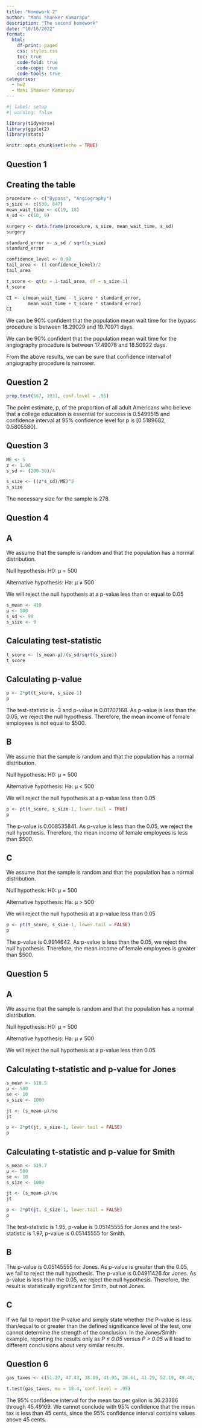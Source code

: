 ```yaml
---
title: "Homework 2"
author: "Mani Shanker Kamarapu"
description: "The second homework"
date: "10/16/2022"
format:
  html:
    df-print: paged
    css: styles.css
    toc: true
    code-fold: true
    code-copy: true
    code-tools: true
categories:
  - hw2
  - Mani Shanker Kamarapu
---
```


```r
#| label: setup
#| warning: false

library(tidyverse)
library(ggplot2)
library(stats)

knitr::opts_chunk$set(echo = TRUE)
```

## Question 1

## Creating the table

```r
procedure <- c("Bypass", "Angiography")
s_size <- c(539, 847)
mean_wait_time <- c(19, 18)
s_sd <- c(10, 9)

surgery <- data.frame(procedure, s_size, mean_wait_time, s_sd)
surgery
```

```r
standard_error <- s_sd / sqrt(s_size)
standard_error
```

```r
confidence_level <- 0.90
tail_area <- (1-confidence_level)/2
tail_area
```

```r
t_score <- qt(p = 1-tail_area, df = s_size-1)
t_score
```

```r
CI <- c(mean_wait_time - t_score * standard_error,
        mean_wait_time + t_score * standard_error)
CI
```

We can be 90% confident that the population mean wait time for the bypass procedure is between 18.29029 and 19.70971 days.

We can be 90% confident that the population mean wait time for the angiography procedure is between 17.49078 and 18.50922 days.

From the above results, we can be sure that confidence interval of angiography procedure is narrower.

## Question 2

```r
prop.test(567, 1031, conf.level = .95)
```

The point estimate, p, of the proportion of all adult Americans who believe that a college education is essential for success is 0.5499515 and confidence interval at 95% confidence level for p is [0.5189682, 0.5805580].

## Question 3

```r
ME <- 5
z <- 1.96
s_sd <- (200-30)/4

s_size <- ((z*s_sd)/ME)^2
s_size
```

The necessary size for the sample is 278.

## Question 4

## A

We assume that the sample is random and that the population has a normal distribution.

Null hypothesis: H0: μ = 500

Alternative hypothesis: Ha: μ ≠ 500

We will reject the null hypothesis at a p-value less than or equal to 0.05

```r
s_mean <- 410
μ <- 500
s_sd <- 90
s_size <- 9
```

## Calculating test-statistic

```r
t_score <- (s_mean-μ)/(s_sd/sqrt(s_size))
t_score
```

## Calculating p-value

```r
p <- 2*pt(t_score, s_size-1)
p
```

The test-statistic is -3 and p-value is 0.01707168. As p-value is less than the 0.05, we reject the null hypothesis. Therefore, the mean income of female employees is not equal to $500.

## B

We assume that the sample is random and that the population has a normal distribution.

Null hypothesis: H0: μ = 500

Alternative hypothesis: Ha: μ < 500

We will reject the null hypothesis at a p-value less than 0.05

```r
p <- pt(t_score, s_size-1, lower.tail = TRUE)
p
```

The p-value is 0.008535841. As p-value is less than the 0.05, we reject the null hypothesis. Therefore, the mean income of female employees is less than $500.

## C

We assume that the sample is random and that the population has a normal distribution.

Null hypothesis: H0: μ = 500

Alternative hypothesis: Ha: μ > 500

We will reject the null hypothesis at a p-value less than 0.05

```r
p <- pt(t_score, s_size-1, lower.tail = FALSE)
p
```

The p-value is 0.9914642. As p-value is less than the 0.05, we reject the null hypothesis. Therefore, the mean income of female employees is greater than $500.

## Question 5

## A

We assume that the sample is random and that the population has a normal distribution.

Null hypothesis: H0: μ = 500

Alternative hypothesis: Ha: μ ≠ 500

We will reject the null hypothesis at a p-value less than 0.05

## Calculating t-statistic and p-value for Jones

```r
s_mean <- 519.5
μ <- 500
se <- 10
s_size <- 1000

jt <- (s_mean-μ)/se
jt

p <- 2*pt(jt, s_size-1, lower.tail = FALSE)
p
```

## Calculating t-statistic and p-value for Smith

```r
s_mean <- 519.7
μ <- 500
se <- 10
s_size <- 1000

jt <- (s_mean-μ)/se
jt

p <- 2*pt(jt, s_size-1, lower.tail = FALSE)
p
```

The test-statistic is 1.95, p-value is 0.05145555 for Jones and the test-statistic is 1.97, p-value is 0.05145555 for Smith.

## B

The p-value is 0.05145555 for Jones. As p-value is greater than the 0.05, we fail to reject the null hypothesis. The p-value is 0.04911426 for Jones. As p-value is less than the 0.05, we reject the null hypothesis. Therefore, the result is statistically significant for Smith, but not Jones.

## C

If we fail to report the P-value and simply state whether the P-value is less than/equal to or greater than the defined significance level of the test, one cannot determine the strength of the conclusion. In the Jones/Smith example, reporting the results only as *P ≤ 0.05* versus *P > 0.05* will lead to different conclusions about very similar results.

## Question 6

```r
gas_taxes <- c(51.27, 47.43, 38.89, 41.95, 28.61, 41.29, 52.19, 49.48, 35.02, 48.13, 39.28, 54.41, 41.66, 30.28, 18.49, 38.72, 33.41, 45.02)

t.test(gas_taxes, mu = 18.4, conf.level = .95)
```

The 95% confidence interval for the mean tax per gallon is 36.23386 through 45.49169. We cannot conclude with 95% confidence that the mean tax is less than 45 cents, since the 95% confidence interval contains values above 45 cents.
